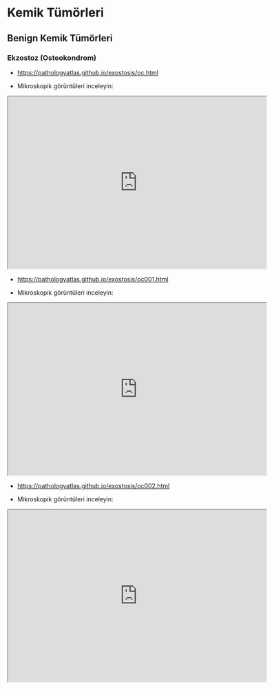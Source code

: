 # Kemik Tümörleri

## Benign Kemik Tümörleri

### Ekzostoz (Osteokondrom)

-   <https://pathologyatlas.github.io/exostosis/oc.html>

-   Mikroskopik görüntüleri inceleyin:

<iframe src="https://pathologyatlas.github.io/exostosis/oc.html" width="600px" height="400px">

</iframe>

-   <https://pathologyatlas.github.io/exostosis/oc001.html>

-   Mikroskopik görüntüleri inceleyin:

<iframe src="https://pathologyatlas.github.io/exostosis/oc001.html" width="600px" height="400px">

</iframe>

-   <https://pathologyatlas.github.io/exostosis/oc002.html>

-   Mikroskopik görüntüleri inceleyin:

<iframe src="https://pathologyatlas.github.io/exostosis/oc002.html" width="600px" height="400px">

</iframe>

### 
